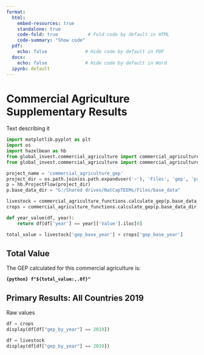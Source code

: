 ```yaml
---
format:
  html:
    embed-resources: true
    standalone: true
    code-fold: true           # Fold code by default in HTML
    code-summary: "Show code"
  pdf:
    echo: false              # Hide code by default in PDF
  docx:
    echo: false              # Hide code by default in Word
  ipynb: default
---
```


# Commercial Agriculture Supplementary Results

Text describing it

```python
import matplotlib.pyplot as plt
import os
import hazelbean as hb
from global_invest.commercial_agriculture import commercial_agriculture_functions
from global_invest.commercial_agriculture import commercial_agriculture_defaults

project_name = 'commercial_agriculture_gep' 
project_dir = os.path.join(os.path.expanduser('~'), 'Files', 'gep', 'projects', project_name)
p = hb.ProjectFlow(project_dir)
p.base_data_dir = "G:/Shared drives/NatCapTEEMs/Files/base_data"

livestock = commercial_agriculture_functions.calculate_gep(p.base_data_dir, items=commercial_agriculture_defaults.DEFAULT_LIVESTOCK_ITEMS)
crops = commercial_agriculture_functions.calculate_gep(p.base_data_dir, items=commercial_agriculture_defaults.DEFAULT_CROP_ITEMS)

def year_value(df, year):
    return df[df['year'] == year]['Value'].iloc[0]

total_value = livestock['gep_base_year'] + crops['gep_base_year']

```

## Total Value

The GEP calculated for this commercial agriculture is:

**`{python} f"${total_value:,.0f}"`**

## Primary Results: All Countries 2019

Raw values

```python
df = crops
display(df[df["gep_by_year"] == 2019])

df = livestock
display(df[df["gep_by_year"] == 2019])
```

